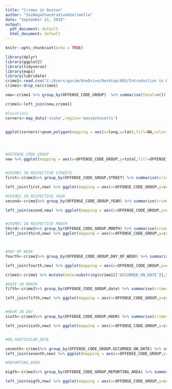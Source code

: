 ---
title: "Crimes in boston"
author: "SaiNagaChandraVivekGarimella"
date: "September 21, 2019"
output:
  pdf_document: default
  html_document: default
---

```{r setup, include=FALSE}
knitr::opts_chunk$set(echo = TRUE)
```

```{r}
library(dplyr)
library(ggplot2)
library(tidyverse)
library(maps)
library(lubridate)
crime1<-read.csv("C:/Users/garim/OneDrive/Desktop/NEU/Introduction to Data Management and Processing/data sets/crimes-in-boston/crime.csv")
crime1<-drop_na(crime1)

new<-crime1 %>% group_by(OFFENSE_CODE_GROUP)  %>% summarise(total=n()) %>% arrange(desc(total)) %>% top_n(5)

crime1<-left_join(new,crime1)

#locations
corners<-map_data('state',region='massachusetts')


ggplot(corners)+geom_polygon(mapping = aes(x=long,y=lat),fill=NA,color="black")+ geom_point(data = crime1,mapping = aes(x=Long,y=Lat,color=OFFENSE_CODE_GROUP))+coord_cartesian(xlim = c(-71,-71.2) ,ylim=c(42.22, 42.37))+labs(title = 'Top 5 Crimes reported in Boston',fill='Types of crime',x='Longitude',y='Latitude')




#OFFENSE_CODE_GROUP
new %>% ggplot(mapping = aes(x=OFFENSE_CODE_GROUP,y=total,fill=OFFENSE_CODE_GROUP))+geom_bar(stat = 'identity')+coord_flip()+labs(title = 'Top 5 crimes reported in Boston',x='Crime',y='number of incidents reported',fill='Crime')+geom_text(aes(x=OFFENSE_CODE_GROUP,y=total+6000,label = round(total, 2)))


#CRIMES IN RESPECTIVE STREETS
first<-crime1%>% group_by(OFFENSE_CODE_GROUP,STREET) %>% summarise(crimes_in_respective_streets=n()) %>% arrange(desc(crimes_in_respective_streets)) %>% group_by(OFFENSE_CODE_GROUP) %>% top_n(5)

left_join(first,new) %>% ggplot(mapping = aes(x=OFFENSE_CODE_GROUP,y=crimes_in_respective_streets,fill=STREET))+geom_bar(stat = 'identity',position = 'dodge')+coord_flip()+labs(title = 'Streets in which each of the top-5 crimes is frequently reported',x='Street',y='Number of incidents reported')+geom_text(aes(x=OFFENSE_CODE_GROUP,y=crimes_in_respective_streets+150,label = round(crimes_in_respective_streets, 2)), position = position_dodge(0.9),vjust = 0.5)

#CRIMES IN RESPECTIVE YEAR
second<-crime1%>% group_by(OFFENSE_CODE_GROUP,YEAR) %>% summarise(crimes_in_respective_year=n()) %>% arrange(desc(crimes_in_respective_year)) %>% group_by(OFFENSE_CODE_GROUP) %>% top_n(5)

left_join(second,new) %>% ggplot(mapping = aes(x=OFFENSE_CODE_GROUP,y=crimes_in_respective_year,fill=as.factor(YEAR)))+geom_bar(stat = 'identity',position = 'dodge')+coord_flip()+labs(fill='YEAR')+labs(title = 'Change in number of incidents of each crime',x='Crime',y='number of incidents reported',fill='Crime')+geom_text(aes(x=OFFENSE_CODE_GROUP,y=crimes_in_respective_year+500,label = round(crimes_in_respective_year, 2)),, position = position_dodge(0.9),vjust = 0.5)


#CRIMES IN RESPECTIVE MONTH
third<-crime1%>% group_by(OFFENSE_CODE_GROUP,MONTH) %>% summarise(crimes_in_respective_month=n()) %>% arrange(desc(crimes_in_respective_month)) %>% group_by(OFFENSE_CODE_GROUP) %>% top_n(3)
left_join(third,new) %>% ggplot(mapping = aes(x=OFFENSE_CODE_GROUP,y=crimes_in_respective_month,fill=as.factor(MONTH)))+geom_bar(stat = 'identity',position = 'dodge')+coord_flip()+labs(fill='MONTHS IN AN YEAR',x='Month',y='Numbe of crimes reported',title = 'Months in which each of Top-5 crimes is frequently reported')+geom_text(aes(x=OFFENSE_CODE_GROUP,y=crimes_in_respective_month+250,label = round(crimes_in_respective_month, 2)), position = position_dodge(0.9),vjust = 0.5)



#DAY OF WEEK
fourth<-crime1%>% group_by(OFFENSE_CODE_GROUP,DAY_OF_WEEK) %>% summarise(crimes_in_respective_day_of_week=n()) %>% arrange(desc(crimes_in_respective_day_of_week)) %>% group_by(OFFENSE_CODE_GROUP) %>% top_n(3)

left_join(fourth,new) %>% ggplot(mapping = aes(x=OFFENSE_CODE_GROUP,y=crimes_in_respective_day_of_week,fill=as.factor(DAY_OF_WEEK)))+geom_bar(stat = 'identity',position = 'dodge')+coord_flip()+labs(fill='DAY OF WEEK')+labs(fill='Day in a week',x='Crime',y='Numbe of crimes reported')+geom_text(aes(x=OFFENSE_CODE_GROUP,y=crimes_in_respective_day_of_week+500,label = round(crimes_in_respective_day_of_week, 2)), position = position_dodge(0.9),vjust = 0.5)

crime1<-crime1 %>% mutate(date=substring(crime1[['OCCURRED_ON_DATE']],9,10))

#DATE IN MONTH
fifth<-crime1%>% group_by(OFFENSE_CODE_GROUP,date) %>% summarise(crimes_in_respective_date_in_month=n()) %>% arrange(desc(crimes_in_respective_date_in_month)) %>% group_by(OFFENSE_CODE_GROUP) %>% top_n(3)

left_join(fifth,new) %>% ggplot(mapping = aes(x=OFFENSE_CODE_GROUP,y=crimes_in_respective_date_in_month,fill=as.factor(date)))+geom_bar(stat = 'identity',position = 'dodge')+coord_flip()+labs(title='Dates on which most number of Top-5 crimes reported',x='Crime',y='Number of crimes reported',fill='DATE IN MONTH')+geom_text(aes(x=OFFENSE_CODE_GROUP,y=crimes_in_respective_date_in_month+100,label = round(crimes_in_respective_date_in_month, 2)), position = position_dodge(0.9),vjust = 0.5)


#HOUR IN DAY
sixth<-crime1%>% group_by(OFFENSE_CODE_GROUP,HOUR) %>% summarise(crimes_in_respective_hour_in_day=n()) %>% arrange(desc(crimes_in_respective_hour_in_day)) %>% group_by(OFFENSE_CODE_GROUP) %>% top_n(3)

left_join(sixth,new) %>% ggplot(mapping = aes(x=OFFENSE_CODE_GROUP,y=crimes_in_respective_hour_in_day,fill=as.factor(HOUR)))+geom_bar(stat = 'identity',position = 'dodge')+coord_flip()+labs(fill='HOUR IN DAY',x='Crime',y='Number of incidents reported',title='Hour of a day in which each of Top-5 crimes has occurred')+geom_text(aes(x=OFFENSE_CODE_GROUP,y=crimes_in_respective_hour_in_day+150,label = round(crimes_in_respective_hour_in_day, 2)), position = position_dodge(0.9),vjust = 0.5)


#ON_PARTICULAR_DATE

seventh<-crime1%>% group_by(OFFENSE_CODE_GROUP,OCCURRED_ON_DATE) %>% summarise(crimes_on_particular_day=n()) %>% arrange(desc(crimes_on_particular_day)) %>% group_by(OFFENSE_CODE_GROUP) %>% top_n(3)
left_join(seventh,new) %>% ggplot(mapping = aes(x=OFFENSE_CODE_GROUP,y=crimes_on_particular_day,fill=as.factor(OCCURRED_ON_DATE)))+geom_bar(stat = 'identity',position = 'dodge')+coord_flip()+labs(fill='Secific Date ',x='Crime',y='Number of incidents reported',title = 'Specific date on which each of top-5 crimes has frequently occurred')+geom_text(aes(x=OFFENSE_CODE_GROUP,y=crimes_on_particular_day+0.2,label = round(crimes_on_particular_day, 2)), position = position_dodge(0.9),vjust = 0.5)

#REPORTING_AREA

eigth<-crime1%>% group_by(OFFENSE_CODE_GROUP,REPORTING_AREA) %>% summarise(crimes_reporting_area=n()) %>% arrange(desc(crimes_reporting_area)) %>% group_by(OFFENSE_CODE_GROUP) %>% top_n(3)

left_join(eigth,new) %>% ggplot(mapping = aes(x=OFFENSE_CODE_GROUP,y=crimes_reporting_area,fill=as.factor(REPORTING_AREA)))+geom_bar(stat = 'identity',position = 'dodge')+coord_flip()+labs(fill='UCR PART',x='Crime',y='Number of incidents reported',title = 'Different UCR categories of crimes reported')+geom_text(aes(x=OFFENSE_CODE_GROUP,y=crimes_reporting_area+50,label = round(crimes_reporting_area, 2)), position = position_dodge(0.9),vjust = 0.5)




```

